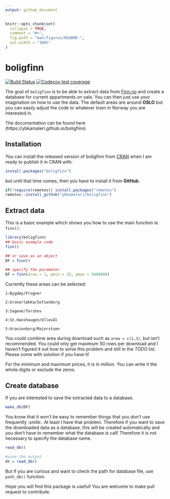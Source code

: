 ```yaml
---
output: github_document
---
```



<!-- README.md is generated from README.Rmd. Please edit that file -->

```r
knitr::opts_chunk$set(
  collapse = TRUE,
  comment = "#>",
  fig.path = "man/figures/README-",
  out.width = "100%"
)
```

# boligfinn

<!-- badges: start -->
[![Build Status](https://travis-ci.org/ybkamaleri/boligfinn.svg?branch=master)](https://travis-ci.org/ybkamaleri/boligfinn)
[![Codecov test coverage](https://codecov.io/gh/ybkamaleri/boligfinn/branch/master/graph/badge.svg)](https://codecov.io/gh/ybkamaleri/boligfinn?branch=master)
<!-- badges: end -->

The goal of `boligfinn` is to be able to extract data from [Finn.no](https://www.finn.no/) and create a database for current appartments on sale. You can then just use your imagination on how to use the data. The default areas are around **OSLO** but you can easily adjust the code to whatever town in Norway you are interested in.

The documentation can be found here (https://ybkamaleri.github.io/boligfinn)

## Installation

You can install the released version of boligfinn from [CRAN](https://CRAN.R-project.org) when I am ready to publish it in CRAN with:

``` r
install.packages("boligfinn")
```
but until that time comes, then you have to install it from **GitHub**.

```r
if(!require(remotes)) install.packages("remotes")
remotes::install_github("ybkamaleri/boligfinn")
```

## Extract data

This is a basic example which shows you how to use the main function ie. `finn()`:

```r
library(boligfinn)
## basic example code
finn()

## or save as an object
DF = finn()

## specify the parameter
DF = finn(area = 1, pmin = 35, pmax = 5000000)

```

Currently these areas can be selected:

    1:Bygdøy/Frogner

    2:Grünerløkka/Sofienberg

    3:Sagene/Torshov

    4:St.Hanshaugen/Ullevål

    5:Uranienborg/Majorstuen


You could combine area during download such as `area = c(1,3)`, but isn't
recommended. You could only get maximum 50 rows per download and I haven't
figured it out how to solve this problem and still in the *TODO* list.
Please come with solution if you have it!

For the minimum and maximum prices, it is in million. You can write it the whole
digits or exclude the zeros.

## Create database

If you are interested to save the extracted data to a database.

```r
make_db(DF)
```

You know that it won't be easy to remember things that you don't use frequently
:smile:. At least I have that problem. Therefore if you want to save the
downloaded data as a database, this will be created automatically and you don't
have to remember what the database is call! Therefore it is not necessary to
specify the database name.

```r
read_db()

#save the output
dt = read_db()
```

But if you are curious and want to check the path for database file, use
`path_db()` function.

Hope you will find this package is useful! You are welcome to make pull request to contribute.

